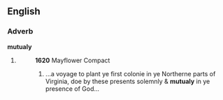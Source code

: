 ==English==

===Adverb===
'''mutualy'''

# {{archaic}} {{alternative spelling of|[[mutually]]}}
#:'''1620''' Mayflower Compact
#:# ...a voyage to plant ye first colonie in ye Northerne parts of Virginia, doe by these presents solemnly & '''mutualy''' in ye presence of God...
